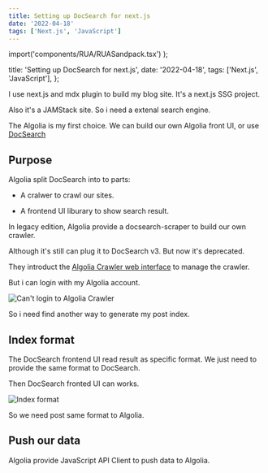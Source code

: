 ```yaml
---
title: Setting up DocSearch for next.js
date: '2022-04-18'
tags: ['Next.js', 'JavaScript']
---
```



  import('components/RUA/RUASandpack.tsx')
);

  title: 'Setting up DocSearch for next.js',
  date: '2022-04-18',
  tags: ['Next.js', 'JavaScript'],
};


I use next.js and mdx plugin to build my blog site. It's a next.js SSG project.

Also it's a JAMStack site. So i need a extenal search engine.

The Algolia is my first choice. We can build our own Algolia front UI, or use [DocSearch](https://github.com/algolia/docsearch)

## Purpose

Algolia split DocSearch into to parts:

- A cralwer to crawl our sites.

- A frontend UI liburary to show search result.

In legacy edition, Algolia provide a docsearch-scraper to build our own crawler.

Although it's still can plug it to DocSearch v3. But now it's deprecated.

They introduct the [Algolia Crawler web interface](https://crawler.algolia.com/admin/users/login) to manage the crawler.

But i can login with my Algolia account.

![Can't login to Algolia Crawler](/images/p/setting-up-docsearch-for-nextjs/cannot-login-to-algolia-crawler.png)

So i need find another way to generate my post index.

## Index format

The DocSearch frontend UI read result as specific format. We just need to provide the same format to DocSearch.

Then DocSearch fronted UI can works.

![Index format](/images/p/setting-up-docsearch-for-nextjs/index-format.png)

So we need post same format to Algolia.

## Push our data

Algolia provide JavaScript API Client to push data to Algolia.
